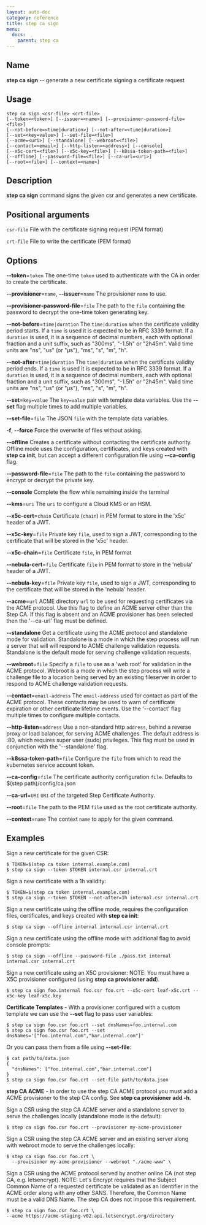 ```yaml
---
layout: auto-doc
category: reference
title: step ca sign
menu:
  docs:
    parent: step ca
---
```


## Name
**step ca sign** -- generate a new certificate signing a certificate request

## Usage

```raw
step ca sign <csr-file> <crt-file>
[--token=<token>] [--issuer=<name>] [--provisioner-password-file=<file>]
[--not-before=<time|duration>] [--not-after=<time|duration>]
[--set=<key=value>] [--set-file=<file>]
[--acme=<uri>] [--standalone] [--webroot=<file>]
[--contact=<email>] [--http-listen=<address>] [--console]
[--x5c-cert=<file>] [--x5c-key=<file>] [--k8ssa-token-path=<file>]
[--offline] [--password-file=<file>] [--ca-url=<uri>]
[--root=<file>] [--context=<name>]
```

## Description

**step ca sign** command signs the given csr and generates a new certificate.

## Positional arguments

`csr-file`
File with the certificate signing request (PEM format)

`crt-file`
File to write the certificate (PEM format)

## Options


**--token**=`token`
The one-time `token` used to authenticate with the CA in order to create the
certificate.

**--provisioner**=`name`, **--issuer**=`name`
The provisioner `name` to use.

**--provisioner-password-file**=`file`
The path to the `file` containing the password to decrypt the one-time token
generating key.

**--not-before**=`time|duration`
The `time|duration` when the certificate validity period starts. If a `time` is
used it is expected to be in RFC 3339 format. If a `duration` is used, it is a
sequence of decimal numbers, each with optional fraction and a unit suffix, such
as "300ms", "-1.5h" or "2h45m". Valid time units are "ns", "us" (or "µs"), "ms",
"s", "m", "h".

**--not-after**=`time|duration`
The `time|duration` when the certificate validity period ends. If a `time` is
used it is expected to be in RFC 3339 format. If a `duration` is used, it is a
sequence of decimal numbers, each with optional fraction and a unit suffix, such
as "300ms", "-1.5h" or "2h45m". Valid time units are "ns", "us" (or "µs"), "ms",
"s", "m", "h".

**--set**=`key=value`
The `key=value` pair with template data variables. Use the **--set** flag multiple times to add multiple variables.

**--set-file**=`file`
The JSON `file` with the template data variables.

**-f**, **--force**
Force the overwrite of files without asking.

**--offline**
Creates a certificate without contacting the certificate authority. Offline mode
uses the configuration, certificates, and keys created with **step ca init**,
but can accept a different configuration file using **--ca-config** flag.

**--password-file**=`file`
The path to the `file` containing the password to encrypt or decrypt the private key.

**--console**
Complete the flow while remaining inside the terminal

**--kms**=`uri`
The `uri` to configure a Cloud KMS or an HSM.

**--x5c-cert**=`chain`
Certificate (`chain`) in PEM format to store in the 'x5c' header of a JWT.

**--x5c-key**=`file`
Private key `file`, used to sign a JWT, corresponding to the certificate that will
be stored in the 'x5c' header.

**--x5c-chain**=`file`
Certificate `file`, in PEM format

**--nebula-cert**=`file`
Certificate `file` in PEM format to store in the 'nebula' header of a JWT.

**--nebula-key**=`file`
Private key `file`, used to sign a JWT, corresponding to the certificate that will
be stored in the 'nebula' header.

**--acme**=`url`
ACME directory `url` to be used for requesting certificates via the ACME protocol.
Use this flag to define an ACME server other than the Step CA. If this flag is
absent and an ACME provisioner has been selected then the '--ca-url' flag must be defined.

**--standalone**
Get a certificate using the ACME protocol and standalone mode for validation.
Standalone is a mode in which the step process will run a server that will
will respond to ACME challenge validation requests. Standalone is the default
mode for serving challenge validation requests.

**--webroot**=`file`
Specify a `file` to use as a 'web root' for validation in the ACME protocol.
Webroot is a mode in which the step process will write a challenge file to a
location being served by an existing fileserver in order to respond to ACME
challenge validation requests.

**--contact**=`email-address`
The `email-address` used for contact as part of the ACME protocol. These contacts
may be used to warn of certificate expiration or other certificate lifetime events.
Use the '--contact' flag multiple times to configure multiple contacts.

**--http-listen**=`address`
Use a non-standard http `address`, behind a reverse proxy or load balancer, for
serving ACME challenges. The default address is :80, which requires super user
(sudo) privileges. This flag must be used in conjunction with the '--standalone'
flag.

**--k8ssa-token-path**=`file`
Configure the `file` from which to read the kubernetes service account token.

**--ca-config**=`file`
The certificate authority configuration `file`. Defaults to
$(step path)/config/ca.json

**--ca-url**=`URI`
`URI` of the targeted Step Certificate Authority.

**--root**=`file`
The path to the PEM `file` used as the root certificate authority.

**--context**=`name`
The context `name` to apply for the given command.

## Examples

Sign a new certificate for the given CSR:
```shell
$ TOKEN=$(step ca token internal.example.com)
$ step ca sign --token $TOKEN internal.csr internal.crt
```

Sign a new certificate with a 1h validity:
```shell
$ TOKEN=$(step ca token internal.example.com)
$ step ca sign --token $TOKEN --not-after=1h internal.csr internal.crt
```

Sign a new certificate using the offline mode, requires the configuration
files, certificates, and keys created with **step ca init**:
```shell
$ step ca sign --offline internal internal.csr internal.crt
```

Sign a new certificate using the offline mode with additional flag to avoid
console prompts:
```shell
$ step ca sign --offline --password-file ./pass.txt internal internal.csr internal.crt
```

Sign a new certificate using an X5C provisioner:
NOTE: You must have a X5C provisioner configured (using **step ca provisioner add**).
```shell
$ step ca sign foo.internal foo.csr foo.crt --x5c-cert leaf-x5c.crt --x5c-key leaf-x5c.key
```

**Certificate Templates** - With a provisioner configured with a custom
template we can use the **--set** flag to pass user variables:
```shell
$ step ca sign foo.csr foo.crt --set dnsNames=foo.internal.com
$ step ca sign foo.csr foo.crt --set dnsNames='["foo.internal.com","bar.internal.com"]'
```

Or you can pass them from a file using **--set-file**:
```shell
$ cat path/to/data.json
{
  "dnsNames": ["foo.internal.com","bar.internal.com"]
}
$ step ca sign foo.csr foo.crt --set-file path/to/data.json
```

**step CA ACME** - In order to use the step CA ACME protocol you must add a
ACME provisioner to the step CA config. See **step ca provisioner add -h**.

Sign a CSR using the step CA ACME server and a standalone server
to serve the challenges locally (standalone mode is the default):
```shell
$ step ca sign foo.csr foo.crt --provisioner my-acme-provisioner
```

Sign a CSR using the step CA ACME server and an existing server
along with webroot mode to serve the challenges locally:
```shell
$ step ca sign foo.csr foo.crt \
  --provisioner my-acme-provisioner --webroot "./acme-www" \
```

Sign a CSR using the ACME protocol served by another online CA (not step CA,
e.g. letsencrypt). NOTE: Let's Encrypt requires that the Subject Common Name
of a requested certificate be validated as an Identifier in the ACME order along
with any other SANS. Therefore, the Common Name must be a valid DNS Name. The
step CA does not impose this requirement.
```shell
$ step ca sign foo.csr foo.crt \
--acme https://acme-staging-v02.api.letsencrypt.org/directory
```

